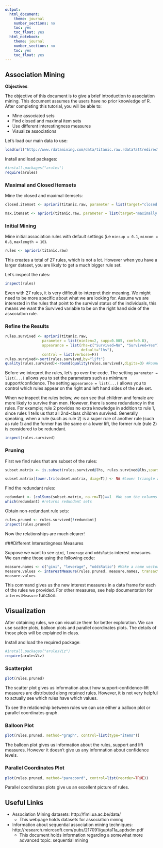```yaml
---
output: 
  html_document:
    theme: journal
    number_sections: no
    toc: yes
    toc_float: yes
  html_notebook:
    theme: journal
    number_sections: no
    toc: yes
    toc_float: yes
---
```


## Association Mining

**Objectives**:

The objective of this document is to give a brief introduction to association mining. This document assumes the users have no prior knowledge of R. After completing this tutorial, you will be able to:

* Mine associated sets
* Find closed and maximal item sets
* Use different interestingness measures
* Visualize associations

Let's load our main data to use:

```r
load(url("http://www.rdatamining.com/data/titanic.raw.rdata?attredirects=0&d= 1"))

```

Install and load packages:

```r
#install.packages("arules")
require(arules)

```

### Maximal and Closed Itemsets

Mine the closed and maximal itemsets:

```r
closed.itemset <- apriori(titanic.raw, parameter = list(target="closed frequent itemsets"))

```

```r
max.itemset <- apriori(titanic.raw, parameter = list(target="maximally frequent itemsets"))

```

### Initial Mining

Mine initial association rules with default settings (i.e `minsup = 0.1`, `mincon = 0.8`, `maxlength = 10`).

```r
rules <- apriori(titanic.raw)
```

This creates a total of 27 rules, which is not a lot. However when you have a larger dataset, you are likely to get a much bigger rule set.

Let's inspect the rules:

```r
inspect(rules)
```

Even with 27 rules, it is very difficult to interpret their meaning. We might need to be more specific about what we are looking for. Assume we are interested in the rules that point to the survival status of the individuals, this means we want the Survived variable to be on the right hand side of the association rule.

### Refine the Results


```r
rules.survived <- apriori(titanic.raw,
                 parameter = list(minlen=2, supp=0.005, conf=0.8),
                 appearance = list(rhs=c("Survived=No", "Survived=Yes"),
                                   default="lhs"),
                 control = list(verbose=F))
rules.survived<-sort(rules.survived,by="lift")
quality(rules.survived)<-round(quality(rules.survived),digits=3) #Round the values of interest measure to three digits after decimal point
```

Before we intrepret the rules, let's go over the code. The setting `parameter = list(...)` allows you to set the parameters such as minimum support/confidence. The setting `appearance = list(...)` allows you to control which rules appear on the right and left hand sides of the rule set.

When we inspect the rules below, we can see that children and female are more likely to survive than men. However, there is some redundancy in the rules. For example; rule 2 provides no extra knowledge in addition to rule 1, since rules 1 tells us that all 2nd-class children survived. Generally speaking, when a rule (such as rule 2) is a super rule of another rule (such as rule 1) and the former has the same or a lower lift, the former rule (rule 2) is considered to be redundant. 

```r
inspect(rules.survived)
```

### Pruning

First we find rules that are subset of the rules:


```r
subset.matrix <- is.subset(rules.survived@lhs, rules.survived@lhs,sparse=FALSE)

subset.matrix[lower.tri(subset.matrix, diag=T)] <- NA #Lower triangle and upper triangle are the same so in order to use only one of those, we make lower triangle NA
```

Find the redundant rules:

```r
redundant <- (colSums(subset.matrix, na.rm=T))==1  #We sum the columns of subset.matrix (matrix of 1s and 0s) to see how many supersets a column has. na.rm=T ignores the NA values
which(redundant) #returns redundant sets

```

Obtain non-redundant rule sets:

```r
rules.pruned <- rules.survived[!redundant]
inspect(rules.pruned)
```

Now the relationships are much clearer!

###Different Interestingness Measures

Suppose we want to see `gini`, `leverage` and `oddsRatio` interest measures. We can mine those using the following code:

```r
measure.names <- c("gini", "leverage", "oddsRatio") #Make a name vector of in terestingness measures that we want
measure.values <- interestMeasure(rules.pruned, measure.names, transactions = titanic.raw)
measure.values

```

This command gives us the new interest measures in a data frame for each of the rules we provided. For other measures, see help documentation for `interestMeasure` function.

## Visualization

After obtaining rules, we can visualize them for better exploration. We can use scatter plots, balloon plots and parallel coordinates plots. The details of those plots will be explained in class.

Install and load the required package:


```r
#install.packages("arulesViz")
require(arulesViz)
```

### Scatterplot

```r
plot(rules.pruned)
```

The scatter plot gives us information about how support-confidence-lift measures are distributed along retained rules. However, it is not very helpful to actually see which rules have which values.

To see the relationship between rules we can use either a balloon plot or parallel coordinates graph.

### Balloon Plot

```r
plot(rules.pruned, method="graph", control=list(type="items"))
```

The balloon plot gives us information about the rules, support and lift measures. However it doesn't give us any information about confidence levels.

### Parallel Coordinates Plot

```r
plot(rules.pruned, method="paracoord", control=list(reorder=TRUE))
```

Parallel coordinates plots give us an excellent picture of rules.



## Useful Links

* Association Mining datasets: http://fimi.ua.ac.be/data/ 
    + This webpage holds datasets for association mining

* Information about sequential association mining techniques: http://research.microsoft.com/pubs/217091/gupta11a_apdsdm.pdf  
    + This document holds information regarding a somewhat more advanced topic: sequential mining